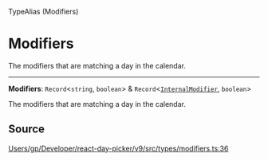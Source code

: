 <SectionTitle>TypeAlias (Modifiers)</SectionTitle>

# Modifiers

<Description>
The modifiers that are matching a day in the calendar.
</Description>

---

<a id="undefined" name="undefined"></a>

<SignatureMemberIdentifier>**Modifiers**: `Record`\<`string`, `boolean`\> & `Record`\<[`InternalModifier`](/api/next/type-aliases/InternalModifier.md), `boolean`\></SignatureMemberIdentifier>

The modifiers that are matching a day in the calendar.

## Source

[Users/gp/Developer/react-day-picker/v9/src/types/modifiers.ts:36](https://github.com/gpbl/react-day-picker/blob/next/src/types/modifiers.ts#L36)
